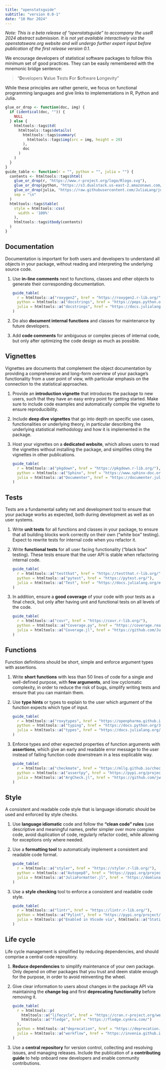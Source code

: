 ```yaml
---
title: "openstatsguide"
subtitle: "version 0.0-1"
date: "10 Mar 2024"
---
```


*Note: This is a beta release of "openstatsguide" to accompany the useR 2024 abstract submission. It is not yet available interactively via the openstatsware.org website and will undergo further expert input before publication of the first release version 0.1.*

We encourage developers of statistical software packages to follow this minimum set of good practices. They can be easily remembered with the mnemonic bridge sentence:

> "**D**evelopers **V**alue **T**ests **F**or **S**oftware **L**ongevity"

While these principles are rather generic, we focus on functional programming languages and give links to implementations in R, Python and Julia.

```r
glue_or_drop <- function(doc, img) {
  if (identical(doc, "")) {
    NULL
  } else {
    htmltools::tags$td(
      htmltools::tags$details(
        htmltools::tags$summary(
          htmltools::tags$img(src = img, height = 20)
        ),
        doc
      )
    )
  }
}
guide_table <- function(r = "", python = "", julia = "") {
  contents <- htmltools::tags$html(
    glue_or_drop(r, "https://www.r-project.org/logo/Rlogo.svg"),
    glue_or_drop(python, "https://s3.dualstack.us-east-2.amazonaws.com/pythondotorg-assets/media/files/python-logo-only.svg"),
    glue_or_drop(julia, "https://raw.githubusercontent.com/JuliaLang/julia-logo-graphics/master/images/julia-dots.svg"),
    sep = "\n"
  )
  htmltools::tags$table(
    style = htmltools::css(
      width = '100%'
    ),
    htmltools::tags$tbody(contents)
  )
}
```

## Documentation

Documentation is important for both users and developers to understand all objects in your package, without reading and interpreting the underlying source code.

1.  Use **in-line comments** next to functions, classes and other objects to generate their corresponding documentation.

    ```r
    guide_table(
      r = htmltools::a("roxygen2", href = "https://roxygen2.r-lib.org/"),
      python = htmltools::a("docstrings", href = "https://peps.python.org/pep-0257/"),
      julia = htmltools::a("docstrings", href = "https://docs.julialang.org/en/v1/manual/documentation/")
    )
    ```

2.  Do also **document internal functions** and classes for maintenance by future developers.

3.  Add **code comments** for ambiguous or complex pieces of internal code, but only after optimizing the code design as much as possible.

## Vignettes

Vignettes are documents that complement the object documentation by providing a comprehensive and long-form overview of your package's functionality from a user point of view, with particular emphasis on the connection to the statistical approaches.

1.  Provide an **introduction vignette** that introduces the package to new users, such that they have an easy entry point for getting started. Make sure to include code examples and automatically compile the vignette to ensure reproducibility.

2.  Include **deep dive vignettes** that go into depth on specific use cases, functionalities or underlying theory, in particular describing the underlying statistical methodology and how it is implemented in the package.

3.  Host your vignettes on a **dedicated website**, which allows users to read the vignettes without installing the package, and simplifies citing the vignettes in other publications.

    ```r
    guide_table(
      r = htmltools::a("pkgdown", href = "https://pkgdown.r-lib.org/"),
      python = htmltools::a("Sphinx", href = "https://www.sphinx-doc.org/en/master/"),
      julia = htmltools::a("Documenter", href = "https://documenter.juliadocs.org/")
    )
    ```

## Tests

Tests are a fundamental safety net and development tool to ensure that your package works as expected, both during development as well as on user systems.

1.  Write **unit tests** for all functions and classes in your package, to ensure that all building blocks work correctly on their own ("white box" testing). Expect to rewrite tests for internal code when you refactor it.

2.  Write **functional tests** for all user facing functionality ("black box" testing). These tests ensure that the user API is stable when refactoring internal code.

    ```r
    guide_table(
      r = htmltools::a("testthat", href = "https://testthat.r-lib.org/"),
      python = htmltools::a("pytest", href = "https://pytest.org/"),
      julia = htmltools::a("Test", href = "https://docs.julialang.org/en/v1/stdlib/Test/")
    )
    ```

3.  In addition, ensure a **good coverage** of your code with your tests as a final check, but only after having unit and functional tests on all levels of the code.

    ```r
    guide_table(
      r = htmltools::a("covr", href = "https://covr.r-lib.org/"),
      python = htmltools::a("Coverage.py", href = "https://coverage.readthedocs.io/"),
      julia = htmltools::a("Coverage.jl", href = "https://github.com/JuliaCI/Coverage.jl")
    )
    ```

## Functions

Function definitions should be short, simple and enforce argument types with assertions.

1.  Write **short functions** with less than 50 lines of code for a single and well-defined purpose, with **few arguments**, and low cyclomatic complexity, in order to reduce the risk of bugs, simplify writing tests and ensure that you can maintain them.

2.  Use **type hints** or types to explain to the user which argument of the function expects which type of input.

    ```r
    guide_table(
      r = htmltools::a("roxytypes", href = "https://openpharma.github.io/roxytypes/"),
      python = htmltools::a("typing", href = "https://docs.python.org/3/library/typing.html"),
      julia = htmltools::a("types", href = "https://docs.julialang.org/en/v1/manual/types/")
    )
    ```

3.  Enforce types and other expected properties of function arguments with **assertions**, which give an early and readable error message to the user instead of failing function code downstream in a less explicable way.

    ```r
    guide_table(
      r = htmltools::a("checkmate", href = "https://mllg.github.io/checkmate/"),
      python = htmltools::a("assertpy", href = "https://pypi.org/project/assertpy/"),
      julia = htmltools::a("ArgCheck.jl", href = "https://github.com/jw3126/ArgCheck.jl")
    )
    ```

## Style

A consistent and readable code style that is language idiomatic should be used and enforced by style checks.

1.  Use **language idiomatic** code and follow the **"clean code" rules** (use descriptive and meaningful names, prefer simpler over more complex code, avoid duplication of code, regularly refactor code), while allowing for exceptions only where needed.

2.  Use a **formatting tool** to automatically implement a consistent and readable code format.

    ```r
    guide_table(
      r = htmltools::a("styler", href = "https://styler.r-lib.org/"),
      python = htmltools::a("Autopep8", href = "https://pypi.org/project/autopep8/"),
      julia = htmltools::a("JuliaFormatter.jl", href = "https://domluna.github.io/JuliaFormatter.jl/")
    )
    ```

3.  Use a **style checking** tool to enforce a consistent and readable code style.

    ```r
    guide_table(
      r = htmltools::a("lintr", href = "https://lintr.r-lib.org/"),
      python = htmltools::a("Pylint", href = "https://pypi.org/project/pylint/"),
      julia = htmltools::p("Enabled in VScode via", htmltools::a("StaticLint.jl", href = "https://github.com/julia-vscode/StaticLint.jl"))
    )
    ```

## Life cycle

Life cycle management is simplified by reducing dependencies, and should comprise a central code repository.

1.  **Reduce dependencies** to simplify maintenance of your own package. Only depend on other packages that you trust and deem stable enough for the purpose, in order to avoid reinventing the wheel.

2.  Give clear information to users about changes in the package API via maintaining the **change log** and first **deprecating functionality** before removing it.

    ```r
    guide_table(
      r = htmltools::p(
        htmltools::a("lifecycle", href = "https://cran.r-project.org/web/packages/lifecycle/index.html"),
        htmltools::a("fledge", href = "https://fledge.cynkra.com/")
      ),
      python = htmltools::a("deprecation", href = "https://deprecation.readthedocs.io/"),
      julia = htmltools::a("workflow", href = "https://invenia.github.io/blog/2022/06/17/deprecating-in-julia/")
    )
    ```

3.  Use a **central repository** for version control, collecting and resolving issues, and managing releases. Include the publication of a **contributing guide** to help onboard new developers and enable community contributions.

